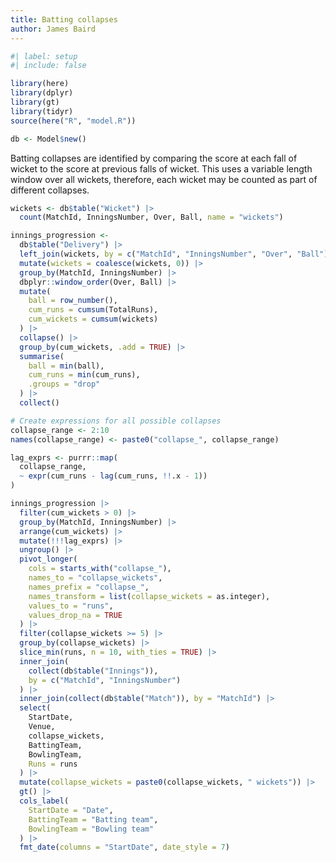 ```yaml
---
title: Batting collapses
author: James Baird
---
```


```r
#| label: setup
#| include: false

library(here)
library(dplyr)
library(gt)
library(tidyr)
source(here("R", "model.R"))

db <- Model$new()
```

Batting collapses are identified by comparing the score at each fall of
wicket to the score at previous falls of wicket. This uses a variable
length window over all wickets, therefore, each wicket may be counted
as part of different collapses.

```r
wickets <- db$table("Wicket") |>
  count(MatchId, InningsNumber, Over, Ball, name = "wickets")

innings_progression <-
  db$table("Delivery") |>
  left_join(wickets, by = c("MatchId", "InningsNumber", "Over", "Ball")) |>
  mutate(wickets = coalesce(wickets, 0)) |>
  group_by(MatchId, InningsNumber) |>
  dbplyr::window_order(Over, Ball) |>
  mutate(
    ball = row_number(),
    cum_runs = cumsum(TotalRuns),
    cum_wickets = cumsum(wickets)
  ) |>
  collapse() |>
  group_by(cum_wickets, .add = TRUE) |>
  summarise(
    ball = min(ball),
    cum_runs = min(cum_runs),
    .groups = "drop"
  ) |>
  collect()

# Create expressions for all possible collapses
collapse_range <- 2:10
names(collapse_range) <- paste0("collapse_", collapse_range)

lag_exprs <- purrr::map(
  collapse_range,
  ~ expr(cum_runs - lag(cum_runs, !!.x - 1))
)

innings_progression |>
  filter(cum_wickets > 0) |>
  group_by(MatchId, InningsNumber) |>
  arrange(cum_wickets) |>
  mutate(!!!lag_exprs) |>
  ungroup() |>
  pivot_longer(
    cols = starts_with("collapse_"),
    names_to = "collapse_wickets",
    names_prefix = "collapse_",
    names_transform = list(collapse_wickets = as.integer),
    values_to = "runs",
    values_drop_na = TRUE
  ) |>
  filter(collapse_wickets >= 5) |>
  group_by(collapse_wickets) |>
  slice_min(runs, n = 10, with_ties = TRUE) |>
  inner_join(
    collect(db$table("Innings")),
    by = c("MatchId", "InningsNumber")
  ) |>
  inner_join(collect(db$table("Match")), by = "MatchId") |>
  select(
    StartDate,
    Venue,
    collapse_wickets,
    BattingTeam,
    BowlingTeam,
    Runs = runs
  ) |>
  mutate(collapse_wickets = paste0(collapse_wickets, " wickets")) |>
  gt() |>
  cols_label(
    StartDate = "Date",
    BattingTeam = "Batting team",
    BowlingTeam = "Bowling team"
  ) |>
  fmt_date(columns = "StartDate", date_style = 7)
```

